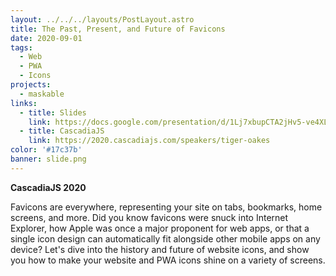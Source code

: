 ```yaml
---
layout: ../../../layouts/PostLayout.astro
title: The Past, Present, and Future of Favicons
date: 2020-09-01
tags:
  - Web
  - PWA
  - Icons
projects:
  - maskable
links:
  - title: Slides
    link: https://docs.google.com/presentation/d/1Lj7xbupCTA2jHv5-ve4XLNHAulG0K-7Nx5gsZqb0qU4/edit
  - title: CascadiaJS
    link: https://2020.cascadiajs.com/speakers/tiger-oakes
color: '#17c37b'
banner: slide.png
---
```



**CascadiaJS 2020**

Favicons are everywhere, representing your site on tabs, bookmarks, home screens, and more. Did you know favicons were snuck into Internet Explorer, how Apple was once a major proponent for web apps, or that a single icon design can automatically fit alongside other mobile apps on any device? Let's dive into the history and future of website icons, and show you how to make your website and PWA icons shine on a variety of screens.

<YouTube id="F_UIPs0umnE" />

